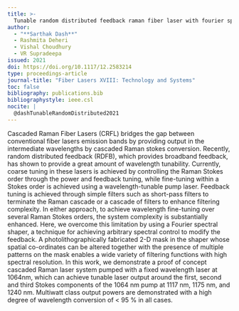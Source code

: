 ```yaml
---
title: >-
  Tunable random distributed feedback raman fiber laser with fourier spectral shaper for feedback control
author:
  - "**Sarthak Dash**"
  - Rashmita Deheri
  - Vishal Choudhury
  - VR Supradeepa
issued: 2021
doi: https://doi.org/10.1117/12.2583214
type: proceedings-article
journal-title: "Fiber Lasers XVIII: Technology and Systems"
toc: false
bibliography: publications.bib
bibliographystyle: ieee.csl
nocite: |
  @dashTunableRandomDistributed2021
---
```


:::{.callout-tip collapse="true" title="Citation" icon="false"}
::: {#refs}
:::
:::

:::{.callout-note collapse="false" title="Abstract"}
Cascaded Raman Fiber Lasers (CRFL) bridges the gap between conventional fiber lasers emission bands by providing output in the intermediate wavelengths by cascaded Raman stokes conversion. Recently, random distributed feedback (RDFB), which provides broadband feedback, has shown to provide a great amount of wavelength tunability. Currently, coarse tuning in these lasers is achieved by controlling the Raman Stokes order through the power and feedback tuning, while fine-tuning within a Stokes order is achieved using a wavelength-tunable pump laser. Feedback tuning is achieved through simple filters such as short-pass filters to terminate the Raman cascade or a cascade of filters to enhance filtering complexity. In either approach, to achieve wavelength fine-tuning over several Raman Stokes orders, the system complexity is substantially enhanced. Here, we overcome this limitation by using a Fourier spectral shaper, a technique for achieving arbitrary spectral control to modify the feedback. A photolithographically fabricated 2-D mask in the shaper whose spatial co-ordinates can be altered together with the presence of multiple patterns on the mask enables a wide variety of filtering functions with high spectral resolution. In this work, we demonstrate a proof of concept cascaded Raman laser system pumped with a fixed wavelength laser at 1064nm, which can achieve tunable laser output around the first, second and third Stokes components of the 1064 nm pump at 1117 nm, 1175 nm, and 1240 nm. Multiwatt class output powers are demonstrated with a high degree of wavelength conversion of < 95 % in all cases.
:::
